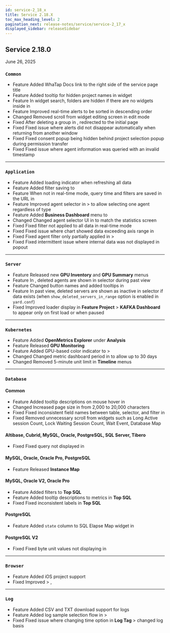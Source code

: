 ```yaml
---
id: service-2_18_x
title: Service 2.18.X
toc_max_heading_level: 2
pagination_next: release-notes/service/service-2_17_x
displayed_sidebar: releaseSidebar
---
```


## Service 2.18.0

June 26, 2025

<div class='indentTab'>

### `Common`

- <Status priority='1'>Feature</Status> Added WhaTap Docs link to the right side of the service page title
- <Status priority='1'>Feature</Status> Added tooltip for hidden project names in <Cmdname sid="side_flexboard" className="uitext" /> widget
- <Status priority='1'>Feature</Status> In widget search, folders are hidden if there are no widgets inside in <Cmdname sid="side_flexboard" className="uitext" />
- <Status priority='1'>Feature</Status> Improved real-time alerts to be sorted in descending order
- <Status priority='1'>Changed</Status> Removed scroll from widget editing screen in <Cmdname sid="side_flexboard" className="uitext" /> edit mode
- <Status priority='0'>Fixed</Status> After deleting a group in <Cmdname sid="group_management" className="uitext" />, redirected to the initial page
- <Status priority='0'>Fixed</Status> Fixed issue where alerts did not disappear automatically when returning from another window
- <Status priority='0'>Fixed</Status> Fixed consent popup being hidden behind project selection popup during permission transfer
- <Status priority='0'>Fixed</Status> Fixed issue where agent information was queried with an invalid timestamp

---

### `Application`

- <Status priority='1'>Feature</Status> Added loading indicator when refreshing all data
- <Status priority='1'>Feature</Status> Added filter saving to <Cmdname sid="transaction_map" className="uitext" />
- <Status priority='1'>Feature</Status> When not in real-time mode, query time and filters are saved in the URL in <Cmdname sid="transaction_map" className="uitext" />
- <Status priority='1'>Feature</Status> Improved agent selector in <Cmdname sid="side_analysis" className="uitext" /> > <Cmdname sid="side_perfTrend" className="uitext" /> to allow selecting one agent regardless of type
- <Status priority='1'>Feature</Status> Added **Business Dashboard** menu to <Cmdname sid="side_lab" className="uitext" />
- <Status priority='1'>Changed</Status> Changed agent selector UI in <Cmdname sid="side_perfTrend" className="uitext" /> to match the statistics screen
- <Status priority='0'>Fixed</Status> Fixed filter not applied to all data in real-time mode
- <Status priority='0'>Fixed</Status> Fixed issue where chart showed data exceeding axis range in <Cmdname sid="side_hitmap" className="uitext" />
- <Status priority='0'>Fixed</Status> Fixed agent filter only partially applied in <Cmdname sid="dashboard" className="uitext" /> > <Cmdname sid="AA005" className="uitext" />
- <Status priority='0'>Fixed</Status> Fixed intermittent issue where internal data was not displayed in <Cmdname sid="TTL06209" className="uitext" /> popout

---

### `Server`

- <Status priority='1'>Feature</Status> Released new **GPU Inventory** and **GPU Summary** menus
- <Status priority='1'>Feature</Status> In <Cmdname sid="side_serverDetail" className="uitext" />, deleted agents are shown in selector during past view
- <Status priority='1'>Feature</Status> Changed button names and added tooltips in <Cmdname sid="side_serverList" className="uitext" />
- <Status priority='1'>Feature</Status> In past view, deleted servers are shown as inactive in selector if data exists (when `show_deleted_servers_in_range` option is enabled in `yard.conf`)
- <Status priority='0'>Fixed</Status> Improved loader display in **Feature Project** > **KAFKA Dashboard** to appear only on first load or when paused

---

### `Kubernetes`

- <Status priority='1'>Feature</Status> Added **OpenMetrics Explorer** under **Analysis**
- <Status priority='1'>Feature</Status> Released **GPU Monitoring**
- <Status priority='1'>Feature</Status> Added GPU-based color indicator to <Cmdname sid="side_dashboard" className="uitext" /> > <Cmdname sid="container_map" className="uitext" />
- <Status priority='1'>Changed</Status> Changed metric dashboard period in <Cmdname sid="podList" className="uitext" /> to allow up to 30 days
- <Status priority='1'>Changed</Status> Removed 5-minute unit limit in **Timeline** menus

---

### `Database`

#### Common

- <Status priority='1'>Feature</Status> Added tooltip descriptions on mouse hover in <Cmdname sid="side_dbSqlStat" className="uitext" />
- <Status priority='1'>Changed</Status> Increased page size in <Cmdname sid="side_logViewer" className="uitext" /> from 2,000 to 20,000 characters
- <Status priority='0'>Fixed</Status> Fixed inconsistent field names between table, selector, and filter in <Cmdname sid="side_dbSqlStat" className="uitext" />
- <Status priority='0'>Fixed</Status> Removed unnecessary scroll from widgets such as Long Active session Count, Lock Waiting Session Count, Wait Event, Database Map

#### Altibase, Cubrid, MySQL, Oracle, PostgreSQL, SQL Server, Tibero

- <Status priority='0'>Fixed</Status> Fixed query not displayed in <Cmdname sid="side_dbScriptManager" className="uitext" />

#### MySQL, Oracle, Oracle Pro, PostgreSQL

- <Status priority='1'>Feature</Status> Released **Instance Map**

#### MySQL, Oracle V2, Oracle Pro

- <Status priority='1'>Feature</Status> Added filters to **Top SQL**
- <Status priority='1'>Feature</Status> Added tooltip descriptions to metrics in **Top SQL**
- <Status priority='0'>Fixed</Status> Fixed inconsistent labels in **Top SQL**

#### PostgreSQL

- <Status priority='1'>Feature</Status> Added `state` column to SQL Elapse Map widget in <Cmdname sid="side_dashboard" className="uitext" />

#### PostgreSQL V2

- <Status priority='0'>Fixed</Status> Fixed byte unit values not displaying in <Cmdname sid="dbObjectInfo" className="uitext" />

---

### `Browser`

- <Status priority='1'>Feature</Status> Added iOS project support
- <Status priority='0'>Fixed</Status> Improved <Cmdname sid="analysis" className="uitext" /> > <Cmdname sid="hitmap" className="uitext" />, <Cmdname sid="TTL08103" className="uitext" />

---

### `Log`

- <Status priority='1'>Feature</Status> Added CSV and TXT download support for logs
- <Status priority='1'>Feature</Status> Added log sample selection flow in <Cmdname sid="log_setting" className="uitext" /> > <Cmdname sid="log_parser_setting_primary" className="uitext" />
- <Status priority='0'>Fixed</Status> Fixed issue where changing time option in **Log Tag** > <Cmdname sid="TTL06582" className="uitext" /> changed log basis

</div>
